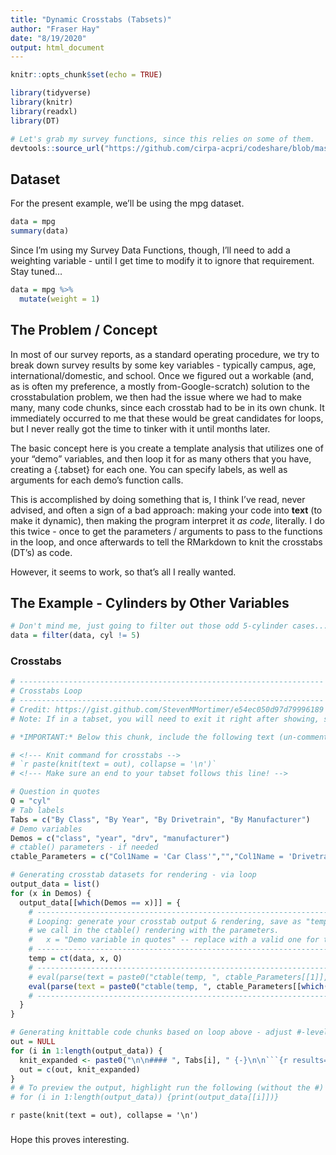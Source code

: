 ```yaml
---
title: "Dynamic Crosstabs (Tabsets)"
author: "Fraser Hay"
date: "8/19/2020"
output: html_document
---
```


```r
knitr::opts_chunk$set(echo = TRUE)

library(tidyverse)
library(knitr)
library(readxl)
library(DT)

# Let's grab my survey functions, since this relies on some of them.
devtools::source_url("https://github.com/cirpa-acpri/codeshare/blob/master/R/Code/Survey%20Data%20Functions.R?raw=TRUE")
```

## Dataset

For the present example, we'll be using the mpg dataset.

```r
data = mpg
summary(data)
```

Since I'm using my Survey Data Functions, though, I'll need to add a weighting variable - until I get time to modify it to ignore that requirement. Stay tuned...

```r
data = mpg %>% 
  mutate(weight = 1)
```

## The Problem / Concept

In most of our survey reports, as a standard operating procedure, we try to break down survey results by some key variables - typically campus, age, international/domestic, and school. Once we figured out a workable (and, as is often my preference, a mostly from-Google-scratch) solution to the crosstabulation problem, we then had the issue where we had to make many, many code chunks, since each crosstab had to be in its own chunk. It immediately occurred to me that these would be great candidates for loops, but I never really got the time to tinker with it until months later.

The basic concept here is you create a template analysis that utilizes one of your "demo" variables, and then loop it for as many others that you have, creating a {.tabset} for each one. You can specify labels, as well as arguments for each demo's function calls.

This is accomplished by doing something that is, I think I've read, never advised, and often a sign of a bad approach: making your code into **text** (to make it dynamic), then making the program interpret it *as code*, literally. I do this twice - once to get the parameters / arguments to pass to the functions in the loop, and once afterwards to tell the RMarkdown to knit the crosstabs (DT's) as code.

However, it seems to work, so that's all I really wanted.

## The Example - Cylinders by Other Variables

```r
# Don't mind me, just going to filter out those odd 5-cylinder cases...
data = filter(data, cyl != 5)
```

### Crosstabs {.tabset}

```r
# --------------------------------------------------------------------
# Crosstabs Loop
# --------------------------------------------------------------------
# Credit: https://gist.github.com/StevenMMortimer/e54ec050d97d79996189
# Note: If in a tabset, you will need to exit it right after showing, since this code does not.

# *IMPORTANT:* Below this chunk, include the following text (un-commented):

# <!--- Knit command for crosstabs --> 
# `r paste(knit(text = out), collapse = '\n')`
# <!--- Make sure an end to your tabset follows this line! -->

# Question in quotes
Q = "cyl"
# Tab labels
Tabs = c("By Class", "By Year", "By Drivetrain", "By Manufacturer")
# Demo variables
Demos = c("class", "year", "drv", "manufacturer")
# ctable() parameters - if needed
ctable_Parameters = c("Col1Name = 'Car Class'","","Col1Name = 'Drivetrain'","")

# Generating crosstab datasets for rendering - via loop
output_data = list()
for (x in Demos) {
  output_data[[which(Demos == x)]] = {
    # --------------------------------------------------------------------
    # Looping: generate your crosstab output & rendering, save as "temp", since the statement below is how
    # we call in the ctable() rendering with the parameters.
    #   x = "Demo variable in quotes" -- replace with a valid one for testing.
    # --------------------------------------------------------------------
    temp = ct(data, x, Q)
    # --------------------------------------------------------------------
    # eval(parse(text = paste0("ctable(temp, ", ctable_Parameters[[1]],")"))) # For testing
    eval(parse(text = paste0("ctable(temp, ", ctable_Parameters[[which(Demos == x)]],")")))
    # --------------------------------------------------------------------
  }
}

# Generating knittable code chunks based on loop above - adjust #-level as needed below.
out = NULL
for (i in 1:length(output_data)) {
  knit_expanded <- paste0("\n\n#### ", Tabs[i], " {-}\n\n```{r results='asis', echo=FALSE, message=FALSE, warning=FALSE}\n\noutput_data[[", i, "]]\n\n```")
  out = c(out, knit_expanded)
}
# # To preview the output, highlight run the following (without the #) - ideally pop it out into a separate window:
# for (i in 1:length(output_data)) {print(output_data[[i]])}
```

<!--- Knit command for crosstabs -->
`r paste(knit(text = out), collapse = '\n')`
<!--- Make sure an end to your tabset follows this line! -->

### {-}

Hope this proves interesting.

&nbsp;&nbsp;&nbsp;&nbsp;&nbsp;&nbsp;